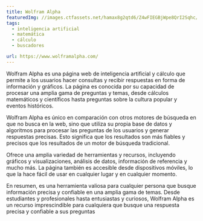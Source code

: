 ```yaml
---
title: Wolfram Alpha
featuredImg: //images.ctfassets.net/hamax8g2qtd6/Z4wFIEGBjWpe8QrI2Sqhc/5b27cf157be9ebeeaf4e1410add8c1f7/wolframalpha.jpg
tags:
  - inteligencia artificial
  - matemática
  - cálculo
  - buscadores

url: https://www.wolframalpha.com/
---
```


Wolfram Alpha es una página web de inteligencia artificial y cálculo que permite a los usuarios hacer consultas y recibir respuestas en forma de información y gráficos. La página es conocida por su capacidad de procesar una amplia gama de preguntas y temas, desde cálculos matemáticos y científicos hasta preguntas sobre la cultura popular y eventos históricos.

Wolfram Alpha es único en comparación con otros motores de búsqueda en que no busca en la web, sino que utiliza su propia base de datos y algoritmos para procesar las preguntas de los usuarios y generar respuestas precisas. Esto significa que los resultados son más fiables y precisos que los resultados de un motor de búsqueda tradicional.

Ofrece una amplia variedad de herramientas y recursos, incluyendo gráficos y visualizaciones, análisis de datos, información de referencia y mucho más. La página también es accesible desde dispositivos móviles, lo que la hace fácil de usar en cualquier lugar y en cualquier momento.

En resumen, es una herramienta valiosa para cualquier persona que busque información precisa y confiable en una amplia gama de temas. Desde estudiantes y profesionales hasta entusiastas y curiosos, Wolfram Alpha es un recurso imprescindible para cualquiera que busque una respuesta precisa y confiable a sus preguntas
